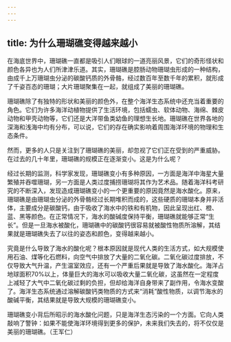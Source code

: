 ```yaml
---
---
---
```

title: 为什么珊瑚礁变得越来越小
---




在海底世界中，珊瑚礁一直都是吸引人们眼球的一道亮丽风景，它们的奇形怪状和颜色各异也为人们所津津乐道。其实，珊瑚礁是腔肠动物珊瑚虫形成的一种结构，由成千上万珊瑚虫分泌的碳酸钙质的外骨骼，经过数百年至数千年的累积，就形成了千姿百态的珊瑚；大片珊瑚聚集在一起，就组成了美丽的珊瑚礁。



珊瑚礁除了有独特的形状和美丽的颜色外，在整个海洋生态系统中还充当着重要的角色。它们为许多海洋动植物提供了生活环境，包括蠕虫、软体动物、海绵、棘皮动物和甲壳动物等，它们还是大洋带鱼类幼鱼的理想生长地。珊瑚礁在世界各地的深海和浅海中均有分布，可以说，它们的存在确实影响着周围海洋环境的物理和生态条件。



然而，更多的人只是关注到了珊瑚礁的美丽，却忽视了它们正在受到的严重威胁。在过去的几十年里，珊瑚礁的规模正在逐渐变小。这是为什么呢？

经过长期的监测，科学家发现，珊瑚礁变小有多种原因，一方面是海洋中海星大量繁殖并吞噬珊瑚，另一方面是人类过度捕捞珊瑚将其作为艺术品。随着海洋科考研究的不断深入，发现造成珊瑚礁变小的一个更重要的原因竟然是海水酸化。原来，珊瑚礁是由珊瑚虫分泌的外骨骼经过长期堆积而成的，这些硬质的珊瑚本身并非活体，主要成分是碳酸钙，由于吸收了海水中的铁和有机物，因此呈现出红、橙、蓝、黑等颜色。在正常情况下，海水的酸碱度保持平衡，珊瑚礁就能够正常“生长”。但是一旦海水被酸化，珊瑚礁中的碳酸钙很容易就被酸性物质所溶解，其结果就是珊瑚礁失去了以往的姿态和颜色，变得越来越小。

究竟是什么导致了海水的酸化呢？根本原因就是现代人类的生活方式，如大规模使用石油、煤等化石燃料，向空气中排放了大量的二氧化碳。二氧化碳过度排放，不仅导致大气升温，产生温室效应，还有一个严重后果就是导致了海水酸化。海洋占地球面积70%以上，体量巨大的海水可以吸收大量二氧化碳，这虽然在一定程度上减轻了大气中二氧化碳过剩的负担，但却给海洋自身带来了副作用，令海水变酸了。海洋生态系统通过溶解碳酸钙类物质的方式来“消耗”酸性物质，以调节海水的酸碱平衡，其结果就是导致大规模的珊瑚礁变小。

珊瑚礁变小背后所昭示的海水酸化问题，只是海洋生态污染的一个方面。它向人类敲响了警钟：如果不能使海洋环境得到更多的保护，未来我们失去的，将不仅仅是美丽的珊瑚礁。（王军仁）